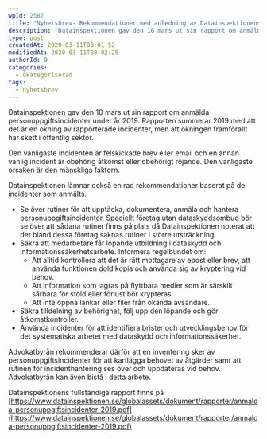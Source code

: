 ```yaml
---
wpId: 2587
title: "Nyhetsbrev- Rekommendationer med anledning av Datainspektionens rapport om personuppgiftsincidenter"
description: "Datainspektionen gav den 10 mars ut sin rapport om anmälda personuppgiftsincidenter under år 2019. Rapporten summerar 2019 med att det är en ökning av rapporterade incidenter, men att ökningen framförallt&hellip;"
type: post
createdAt: 2020-03-11T08:01:52
modifiedAt: 2020-03-11T08:02:25
authorId: 9
categories:
  - okategoriserad
tags:
  - nyhetsbrev
---
```


Datainspektionen gav den 10 mars ut sin rapport om anmälda personuppgiftsincidenter under år 2019. Rapporten summerar 2019 med att det är en ökning av rapporterade incidenter, men att ökningen framförallt har skett i offentlig sektor.

Den vanligaste incidenten är felskickade brev eller email och en annan vanlig incident är obehörig åtkomst eller obehörigt röjande. Den vanligaste orsaken är den mänskliga faktorn.

Datainspektionen lämnar också en rad rekommendationer baserat på de incidenter som anmälts.

*   Se över rutiner för att upptäcka, dokumentera, anmäla och hantera personuppgiftsincidenter. Speciellt företag utan dataskyddsombud bör se över att sådana rutiner finns på plats då Datainspektionen noterat att det bland dessa företag saknas rutiner i större utsträckning.
*   Säkra att medarbetare får löpande utbildning i dataskydd och informationssäkerhetsarbete. Informera regelbundet om:
    *   Att alltid kontrollera att det är rätt mottagare av epost eller brev, att använda funktionen dold kopia och använda sig av kryptering vid behov.
    *   Att information som lagras på flyttbara medier som är särskilt sårbara för stöld eller förlust bör krypteras.
    *   Att inte öppna länkar eller filer från okända avsändare.
*   Säkra tilldelning av behörighet, följ upp den löpande och gör åtkomstkontroller.
*   Använda incidenter för att identifiera brister och utvecklingsbehov för det systematiska arbetet med dataskydd och informationssäkerhet.

Advokatbyrån rekommenderar därför att en inventering sker av personuppgiftsincidenter för att kartlägga behovet av åtgärder samt att rutinen för incidenthantering ses över och uppdateras vid behov. Advokatbyrån kan även bistå i detta arbete.

Datainspektionens fullständiga rapport finns på [https://www.datainspektionen.se/globalassets/dokument/rapporter/anmalda-personuppgiftsincidenter-2019.pdf](https://www.datainspektionen.se/globalassets/dokument/rapporter/anmalda-personuppgiftsincidenter-2019.pdf)